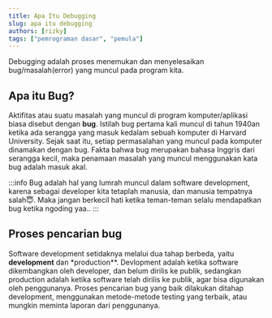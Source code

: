 ```yaml
---
title: Apa Itu Debugging
slug: apa itu debugging
authors: [rizky]
tags: ["pemrograman dasar", "pemula"]
---
```


Debugging adalah proses menemukan dan menyelesaikan bug/masalah(error) yang muncul pada program kita.

<!--truncate-->

## Apa itu Bug&#63;

Aktifitas atau suatu masalah yang muncul di program komputer/aplikasi biasa disebut dengan **bug**. Istilah bug pertama kali muncul di tahun 1940an ketika ada serangga yang masuk kedalam sebuah komputer di Harvard University. Sejak saat itu, setiap permasalahan yang muncul pada komputer dinamakan dengan bug. Fakta bahwa bug merupakan bahasa Inggris dari serangga kecil, maka penamaan masalah yang muncul menggunakan kata bug adalah masuk akal.

:::info
Bug adalah hal yang lumrah muncul dalam software development, karena sebagai developer kita tetaplah manusia, dan manusia tempatnya salah😇. Maka jangan berkecil hati ketika teman-teman selalu mendapatkan bug ketika ngoding yaa..
:::

## Proses pencarian bug

Software development setidaknya melalui dua tahap berbeda, yaitu **development** dan \*production\*\*. Devlopment adalah ketika software dikembangkan oleh developer, dan belum dirilis ke publik, sedangkan production adalah ketika software telah dirilis ke publik, agar bisa digunakan oleh penggunanya. Proses pencarian bug yang baik dilakukan ditahap development, menggunakan metode-metode testing yang terbaik, atau mungkin meminta laporan dari penggunanya.
